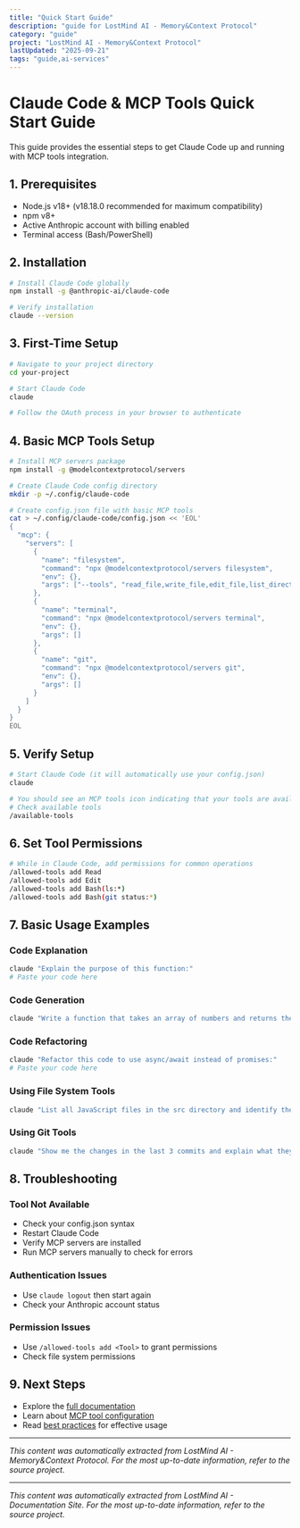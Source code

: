 ```yaml
---
title: "Quick Start Guide"
description: "guide for LostMind AI - Memory&Context Protocol"
category: "guide"
project: "LostMind AI - Memory&Context Protocol"
lastUpdated: "2025-09-21"
tags: "guide,ai-services"
---
```


# Claude Code & MCP Tools Quick Start Guide

This guide provides the essential steps to get Claude Code up and running with MCP tools integration.

## 1. Prerequisites

- Node.js v18+ (v18.18.0 recommended for maximum compatibility)
- npm v8+
- Active Anthropic account with billing enabled
- Terminal access (Bash/PowerShell)

## 2. Installation

```bash
# Install Claude Code globally
npm install -g @anthropic-ai/claude-code

# Verify installation
claude --version
```

## 3. First-Time Setup

```bash
# Navigate to your project directory
cd your-project

# Start Claude Code
claude

# Follow the OAuth process in your browser to authenticate
```

## 4. Basic MCP Tools Setup

```bash
# Install MCP servers package
npm install -g @modelcontextprotocol/servers

# Create Claude Code config directory
mkdir -p ~/.config/claude-code

# Create config.json file with basic MCP tools
cat > ~/.config/claude-code/config.json << 'EOL'
{
  "mcp": {
    "servers": [
      {
        "name": "filesystem",
        "command": "npx @modelcontextprotocol/servers filesystem",
        "env": {},
        "args": ["--tools", "read_file,write_file,edit_file,list_directory,create_directory,search_files,get_file_info"]
      },
      {
        "name": "terminal",
        "command": "npx @modelcontextprotocol/servers terminal",
        "env": {},
        "args": []
      },
      {
        "name": "git",
        "command": "npx @modelcontextprotocol/servers git",
        "env": {},
        "args": []
      }
    ]
  }
}
EOL
```

## 5. Verify Setup

```bash
# Start Claude Code (it will automatically use your config.json)
claude

# You should see an MCP tools icon indicating that your tools are available
# Check available tools
/available-tools
```

## 6. Set Tool Permissions

```bash
# While in Claude Code, add permissions for common operations
/allowed-tools add Read
/allowed-tools add Edit
/allowed-tools add Bash(ls:*)
/allowed-tools add Bash(git status:*)
```

## 7. Basic Usage Examples

### Code Explanation
```bash
claude "Explain the purpose of this function:"
# Paste your code here
```

### Code Generation
```bash
claude "Write a function that takes an array of numbers and returns the sum of all even numbers"
```

### Code Refactoring
```bash
claude "Refactor this code to use async/await instead of promises:"
# Paste your code here
```

### Using File System Tools
```bash
claude "List all JavaScript files in the src directory and identify the largest one"
```

### Using Git Tools
```bash
claude "Show me the changes in the last 3 commits and explain what they do"
```

## 8. Troubleshooting

### Tool Not Available
- Check your config.json syntax
- Restart Claude Code
- Verify MCP servers are installed
- Run MCP servers manually to check for errors

### Authentication Issues
- Use `claude logout` then start again
- Check your Anthropic account status

### Permission Issues
- Use `/allowed-tools add <Tool>` to grant permissions
- Check file system permissions

## 9. Next Steps

- Explore the [full documentation](../1_Installation_Setup/installation_guide.md)
- Learn about [MCP tool configuration](../2_MCP_Tools_Configuration/mcp_tools_configuration.md)
- Read [best practices](../4_Best_Practices/best_practices.md) for effective usage


---
*This content was automatically extracted from LostMind AI - Memory&Context Protocol. For the most up-to-date information, refer to the source project.*


---
*This content was automatically extracted from LostMind AI - Documentation Site. For the most up-to-date information, refer to the source project.*
